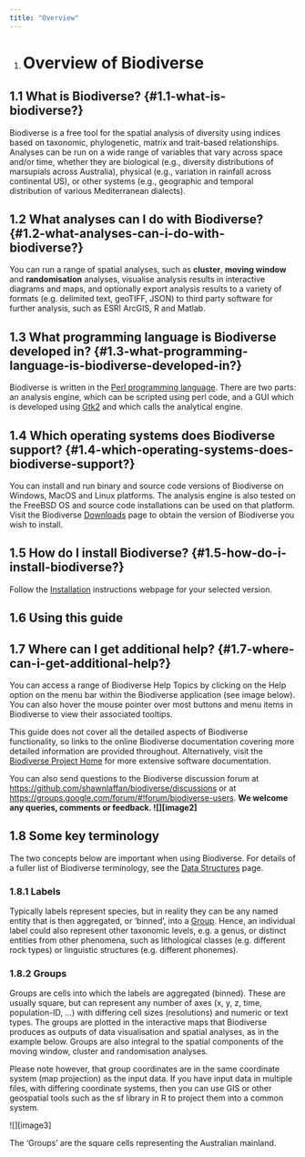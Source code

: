 ```yaml
---
title: "Overview"
---
```


1. # **Overview of Biodiverse** {#overview-of-biodiverse}

## **1.1 What is Biodiverse?** {#1.1-what-is-biodiverse?}

Biodiverse is a free tool for the spatial analysis of diversity using indices based on taxonomic, phylogenetic, matrix and trait-based relationships. Analyses can be run on a wide range of variables that vary across space and/or time, whether they are biological (e.g., diversity distributions of marsupials across Australia), physical (e.g., variation in rainfall across continental US), or other systems (e.g., geographic and temporal distribution of various Mediterranean dialects).

## **1.2 What analyses can I do with Biodiverse?** {#1.2-what-analyses-can-i-do-with-biodiverse?}

You can run a range of spatial analyses, such as **cluster**, **moving window** and **randomisation** analyses, visualise analysis results in interactive diagrams and maps, and optionally export analysis results to a variety of formats (e.g. delimited text, geoTIFF, JSON) to third party software for further analysis, such as ESRI ArcGIS, R and Matlab.

## **1.3  What programming language is Biodiverse developed in?** {#1.3-what-programming-language-is-biodiverse-developed-in?}

Biodiverse is written in the [Perl programming language](https://www.perl.org/).  There are two parts: an analysis engine, which can be scripted using perl code, and a GUI which is developed using [Gtk2](https://www.gtk.org/) and which calls the analytical engine.

## **1.4 Which operating systems does Biodiverse support?** {#1.4-which-operating-systems-does-biodiverse-support?}

You can install and run binary and source code versions of Biodiverse on Windows, MacOS and Linux platforms. The analysis engine is also tested on the FreeBSD OS and source code installations can be used on that platform.  Visit the Biodiverse [Downloads](https://github.com/shawnlaffan/biodiverse/wiki/Downloads) page to obtain the version of Biodiverse you wish to install.

## **1.5 How do I install Biodiverse?** {#1.5-how-do-i-install-biodiverse?}

Follow the [Installation](https://github.com/shawnlaffan/biodiverse/wiki/Installation) instructions webpage for your selected version.

## **1.6 Using this guide** {#1.6-using-this-guide}

## **1.7 Where can I get additional help?** {#1.7-where-can-i-get-additional-help?}

You can access a range of Biodiverse Help Topics by clicking on the Help option on the menu bar within the Biodiverse application (see image below). You can also hover the mouse pointer over most buttons and menu items in Biodiverse to view their associated tooltips. 

This guide does not cover all the detailed aspects of Biodiverse functionality, so links to the online Biodiverse documentation covering more detailed information are provided throughout. Alternatively, visit the [Biodiverse Project Home](http://shawnlaffan.github.io/biodiverse/) for more extensive software documentation.

You can also send questions to the Biodiverse discussion forum at [https://github.com/shawnlaffan/biodiverse/discussions](https://github.com/shawnlaffan/biodiverse/discussions) or at [https://groups.google.com/forum/\#\!forum/biodiverse-users](https://groups.google.com/forum/#!forum/biodiverse-users). **We welcome any queries, comments or feedback. ![][image2]**

## **1.8 Some key terminology** {#1.8-some-key-terminology}

The two concepts below are important when using Biodiverse. For details of a fuller list of Biodiverse terminology, see the [Data Structures](https://github.com/shawnlaffan/biodiverse/wiki/DataStructures) page. 

### **1.8.1 Labels** {#1.8.1-labels}

Typically labels represent species, but in reality they can be any named entity that is then aggregated, or ‘binned’, into a [Group](#1.8.2-groups). Hence, an individual label could also represent other taxonomic levels, e.g. a genus, or distinct entities from other phenomena, such as lithological classes (e.g. different rock types) or linguistic structures (e.g. different phonemes).

### **1.8.2 Groups** {#1.8.2-groups}

Groups are cells into which the labels are aggregated (binned). These are usually square, but can represent any number of axes (x, y, z, time, population-ID, …) with differing cell sizes (resolutions) and numeric or text types. The groups are plotted in the interactive maps that Biodiverse produces as outputs of data visualisation and spatial analyses, as in the example below. Groups are also integral to the spatial components of the moving window, cluster and randomisation analyses. 

Please note however, that group coordinates are in the same coordinate system (map projection) as the input data. If you have input data in multiple files, with differing coordinate systems, then you can use GIS or other geospatial tools such as the sf library in R to project them into a common system.


![][image3]

The ‘Groups’ are the square cells representing the Australian mainland.